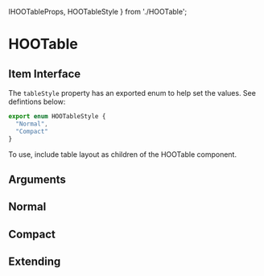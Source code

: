   IHOOTableProps, HOOTableStyle
} from './HOOTable';

<Meta of={HooTableStories} />

# HOOTable

## Item Interface

The `tableStyle` property has an exported enum to help set the values. See defintions below:

```ts
export enum HOOTableStyle {
  "Normal",
  "Compact"
}
```

To use, include table layout as children of the HOOTable component.

## Arguments

<ArgTypes of={HOOTable} />

## Normal

<Canvas of={HooTableStories.Normal} />

## Compact

<Canvas of={HooTableStories.Compact} />

## Extending

<Canvas of={HooTableStories.Extending} />

